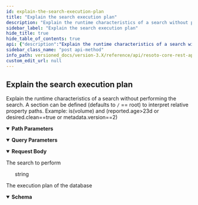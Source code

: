 ```yaml
---
id: explain-the-search-execution-plan
title: "Explain the search execution plan"
description: "Explain the runtime characteristics of a search without performing the search."
sidebar_label: "Explain the search execution plan"
hide_title: true
hide_table_of_contents: true
api: {"description":"Explain the runtime characteristics of a search without performing the search.\nA section can be defined (defaults to `/` == root) to interpret relative property paths.\nExample: is(volume) and (reported.age>23d or desired.clean==true or metadata.version==2)\n","tags":["graph_search"],"parameters":[{"name":"graph_id","in":"path","description":"The identifier of the graph","example":"resoto","required":true,"schema":{"type":"string"}},{"name":"section","in":"query","description":"The name of the section used for all property paths. If not defined root is assumed.","required":false,"schema":{"type":"string","enum":["reported","desired","metadata"]}}],"requestBody":{"description":"The search to perform","content":{"text/plain":{"schema":{"type":"string","example":"is(graph_root) and reported.name==\"root\" -->"}}}},"responses":{"200":{"description":"The execution plan of the database","content":{"application/json":{"schema":{"type":"object","description":"The estimated cost of a search","properties":{"estimated_cost":{"type":"integer","description":"Absolute number that shows the cost of this search. See rating for an interpreted number."},"estimated_nr_items":{"type":"integer","description":"This is the estimated number of items returned for this search.\nPlease note: it is computed based on search statistics and heuristics and does not reflect the real number.\n"},"available_nr_items":{"type":"integer","description":"This is the number of available nodes in the graph."},"full_collection_scan":{"type":"boolean","description":"Indicates, if a full collection scan is required.\nThis means, that the search does not take advantage of any indexes!\n"},"rating":{"type":"string","description":"The rating of this search.\nA simple search is usually fine.\nA complex search might be acceptable in certain cases. Maybe an index can be used to make this search simple?\nA bad search is usually something where an index is missing or the search has to be rewritten.\n","enum":["simple","complex","bad"]}},"title":"EstimatedSearchCost"}}}}},"method":"post","path":"/graph/{graph_id}/search/explain","servers":[{"url":"https://{host}:{port}","variables":{"host":{"default":"localhost"},"port":{"default":"8900"}}}],"info":{"title":"Resoto Core REST API","version":"V1"},"postman":{"name":"Explain the search execution plan","description":{"content":"Explain the runtime characteristics of a search without performing the search.\nA section can be defined (defaults to `/` == root) to interpret relative property paths.\nExample: is(volume) and (reported.age>23d or desired.clean==true or metadata.version==2)\n","type":"text/plain"},"url":{"path":["graph",":graph_id","search","explain"],"host":["{{baseUrl}}"],"query":[{"disabled":false,"description":{"content":"The name of the section used for all property paths. If not defined root is assumed.","type":"text/plain"},"key":"section","value":""}],"variable":[{"disabled":false,"description":{"content":"(Required) The identifier of the graph","type":"text/plain"},"type":"any","value":"","key":"graph_id"}]},"header":[{"key":"Content-Type","value":"text/plain"},{"key":"Accept","value":"application/json"}],"method":"POST","body":{"mode":"raw","raw":"\"\""}}}
sidebar_class_name: "post api-method"
info_path: versioned_docs/version-3.X/reference/api/resoto-core-rest-api
custom_edit_url: null
---
```



## Explain the search execution plan

Explain the runtime characteristics of a search without performing the search. A section can be defined (defaults to `/` == root) to interpret relative property paths. Example: is(volume) and (reported.age\>23d or desired.clean==true or metadata.version==2)

<details style={{"marginBottom":"1rem"}} data-collapsed={false} open={true}><summary style={{}}><strong>Path Parameters</strong></summary><div><ul><ParamsItem className={"paramsItem"} param={{"name":"graph_id","in":"path","description":"The identifier of the graph","example":"resoto","required":true,"schema":{"type":"string"}}}></ParamsItem></ul></div></details><details style={{"marginBottom":"1rem"}} data-collapsed={false} open={true}><summary style={{}}><strong>Query Parameters</strong></summary><div><ul><ParamsItem className={"paramsItem"} param={{"name":"section","in":"query","description":"The name of the section used for all property paths. If not defined root is assumed.","required":false,"schema":{"type":"string","enum":["reported","desired","metadata"]}}}></ParamsItem></ul></div></details><MimeTabs><TabItem label={"text/plain"} value={"text/plain-schema"}><details style={{}} data-collapsed={false} open={true}><summary style={{"textAlign":"left"}}><strong>Request Body</strong></summary><div style={{"textAlign":"left","marginLeft":"1rem"}}><div style={{"marginTop":"1rem","marginBottom":"1rem"}}>

The search to perform

</div></div><ul style={{"marginLeft":"1rem"}}><div style={{"marginTop":".5rem","marginBottom":".5rem","marginLeft":"1rem"}}>

string

</div></ul></details></TabItem></MimeTabs><div><ApiTabs><TabItem label={"200"} value={"200"}><div>

The execution plan of the database

</div><div><MimeTabs schemaType={"response"}><TabItem label={"application/json"} value={"application/json"}><SchemaTabs><TabItem label={"Schema"} value={"Schema"}><details style={{}} data-collapsed={false} open={true}><summary style={{"textAlign":"left"}}><strong>Schema</strong></summary><div style={{"textAlign":"left","marginLeft":"1rem"}}></div><ul style={{"marginLeft":"1rem"}}><SchemaItem collapsible={false} name={"estimated_cost"} required={false} schemaName={"integer"} qualifierMessage={undefined} schema={{"type":"integer","description":"Absolute number that shows the cost of this search. See rating for an interpreted number."}}></SchemaItem><SchemaItem collapsible={false} name={"estimated_nr_items"} required={false} schemaName={"integer"} qualifierMessage={undefined} schema={{"type":"integer","description":"This is the estimated number of items returned for this search.\nPlease note: it is computed based on search statistics and heuristics and does not reflect the real number.\n"}}></SchemaItem><SchemaItem collapsible={false} name={"available_nr_items"} required={false} schemaName={"integer"} qualifierMessage={undefined} schema={{"type":"integer","description":"This is the number of available nodes in the graph."}}></SchemaItem><SchemaItem collapsible={false} name={"full_collection_scan"} required={false} schemaName={"boolean"} qualifierMessage={undefined} schema={{"type":"boolean","description":"Indicates, if a full collection scan is required.\nThis means, that the search does not take advantage of any indexes!\n"}}></SchemaItem><SchemaItem collapsible={false} name={"rating"} required={false} schemaName={"string"} qualifierMessage={"**Possible values:** [`simple`, `complex`, `bad`]"} schema={{"type":"string","description":"The rating of this search.\nA simple search is usually fine.\nA complex search might be acceptable in certain cases. Maybe an index can be used to make this search simple?\nA bad search is usually something where an index is missing or the search has to be rewritten.\n","enum":["simple","complex","bad"]}}></SchemaItem></ul></details></TabItem><TabItem label={"Example (from schema)"} value={"Example (from schema)"}><ResponseSamples responseExample={"{\n  \"estimated_cost\": 0,\n  \"estimated_nr_items\": 0,\n  \"available_nr_items\": 0,\n  \"full_collection_scan\": true,\n  \"rating\": \"simple\"\n}"} language={"json"}></ResponseSamples></TabItem></SchemaTabs></TabItem></MimeTabs></div></TabItem></ApiTabs></div>
